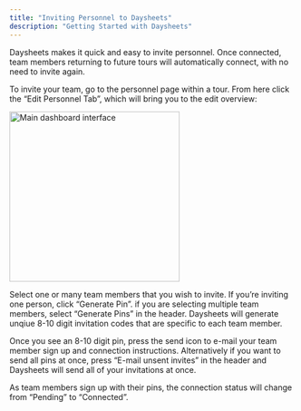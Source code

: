 ```yaml
---
title: "Inviting Personnel to Daysheets"
description: "Getting Started with Daysheets"
---
```


Daysheets makes it quick and easy to invite personnel. Once connected, team members returning to future tours will automatically connect, with no need to invite again.

To invite your team, go to the personnel page within a tour. From here click the “Edit Personnel Tab”, which will bring you to the edit overview:

<img
  src="/images/personnel-travel-profile/inviting-personnel/edit-personnel-view.png"
  alt="Main dashboard interface"
  height="300"
  className="rounded-lg"
/>

Select one or many team members that you wish to invite. If you’re inviting one person, click “Generate Pin”. if you are selecting multiple team members, select “Generate Pins” in the header. Daysheets will generate unqiue 8-10 digit invitation codes that are specific to each team member.

Once you see an 8-10 digit pin, press the send icon to e-mail your team member sign up and connection instructions. Alternatively if you want to send all pins at once, press “E-mail unsent invites” in the header and Daysheets will send all of your invitations at once.

As team members sign up with their pins, the connection status will change from “Pending” to “Connected”.
